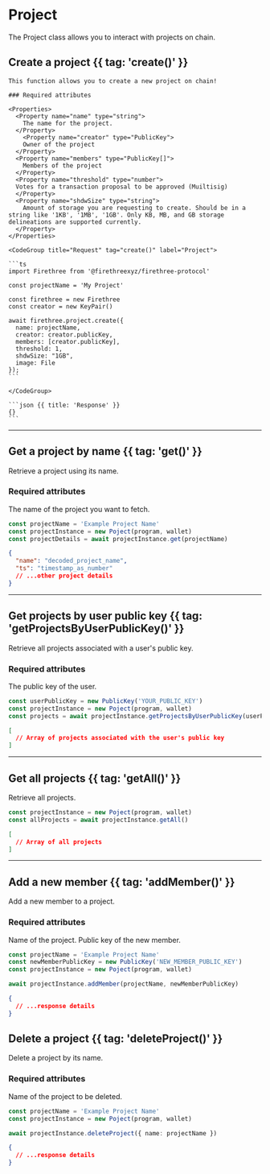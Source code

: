 # Project

The Project class allows you to interact with projects on chain.

## Create a project {{ tag: 'create()' }}

<Row>
  <Col>

    This function allows you to create a new project on chain!

    ### Required attributes

    <Properties>
      <Property name="name" type="string">
        The name for the project.
      </Property>
        <Property name="creator" type="PublicKey">
        Owner of the project
      </Property>
      <Property name="members" type="PublicKey[]">
        Members of the project
      </Property>
      <Property name="threshold" type="number">
      Votes for a transaction proposal to be approved (Muiltisig)
      </Property>
      <Property name="shdwSize" type="string">
        Amount of storage you are requesting to create. Should be in a string like '1KB', '1MB', '1GB'. Only KB, MB, and GB storage delineations are supported currently.
      </Property>
    </Properties>

  </Col>
  <Col sticky>

    <CodeGroup title="Request" tag="create()" label="Project">

    ```ts
    import Firethree from '@firethreexyz/firethree-protocol'

    const projectName = 'My Project'

    const firethree = new Firethree
    const creator = new KeyPair()

    await firethree.project.create({
      name: projectName,
      creator: creator.publicKey,
      members: [creator.publicKey],
      threshold: 1,
      shdwSize: "1GB",
      image: File
    });
    ```

    </CodeGroup>

    ```json {{ title: 'Response' }}
    {}
    ```

  </Col>
</Row>

---

## Get a project by name {{ tag: 'get()' }}

<Row>
  <Col>

Retrieve a project using its name.

### Required attributes

<Properties>
  <Property name="name" type="string">
    The name of the project you want to fetch.
  </Property>
</Properties>
  </Col>
  <Col sticky>
<CodeGroup title="Request" tag="get()" label="Project">

```ts
const projectName = 'Example Project Name'
const projectInstance = new Poject(program, wallet)
const projectDetails = await projectInstance.get(projectName)
```

</CodeGroup>

```json {{ title: 'Response' }}
{
  "name": "decoded_project_name",
  "ts": "timestamp_as_number"
  // ...other project details
}
```

  </Col>
</Row>

---

## Get projects by user public key {{ tag: 'getProjectsByUserPublicKey()' }}

<Row>
  <Col>

Retrieve all projects associated with a user's public key.

### Required attributes

<Properties>
  <Property name="publicKey" type="PublicKey">
    The public key of the user.
  </Property>
</Properties>

  </Col>
  <Col sticky>

  <CodeGroup title="Request" tag="getProjectsByUserPublicKey()" label="Projects">

```ts
const userPublicKey = new PublicKey('YOUR_PUBLIC_KEY')
const projectInstance = new Poject(program, wallet)
const projects = await projectInstance.getProjectsByUserPublicKey(userPublicKey)
```

</CodeGroup>

```json {{ title: 'Response' }}
[
  // Array of projects associated with the user's public key
]
```

  </Col>
</Row>

---

## Get all projects {{ tag: 'getAll()' }}

<Row>
  <Col>
  Retrieve all projects.
   </Col>
  <Col sticky>

  <CodeGroup title="Request" tag="getAll()" label="Projects">

```ts
const projectInstance = new Poject(program, wallet)
const allProjects = await projectInstance.getAll()
```

</CodeGroup>

```json {{ title: 'Response' }}
[
  // Array of all projects
]
```

  </Col>
</Row>

---

## Add a new member {{ tag: 'addMember()' }}

<Row>
  <Col>
Add a new member to a project.

### Required attributes

<Properties>
  <Property name="name" type="string">
    Name of the project.
  </Property>
  <Property name="member" type="PublicKey">
    Public key of the new member.
  </Property>
</Properties>
  </Col>
  <Col sticky>

  <CodeGroup title="Request" tag="addMember()" label="Member">

```ts
const projectName = 'Example Project Name'
const newMemberPublicKey = new PublicKey('NEW_MEMBER_PUBLIC_KEY')
const projectInstance = new Poject(program, wallet)

await projectInstance.addMember(projectName, newMemberPublicKey)
```

</CodeGroup>

```json {{ title: 'Response' }}
{
  // ...response details
}
```

  </Col>
</Row>

## Delete a project {{ tag: 'deleteProject()' }}

<Row>
  <Col>
Delete a project by its name.

### Required attributes

<Properties>
  <Property name="name" type="string">
    Name of the project to be deleted.
  </Property>
</Properties>
 </Col>
  <Col sticky>

  <CodeGroup title="Request" tag="deleteProject()" label="Deletion">

```ts
const projectName = 'Example Project Name'
const projectInstance = new Poject(program, wallet)

await projectInstance.deleteProject({ name: projectName })
```

</CodeGroup>

```json {{ title: 'Response' }}
{
  // ...response details
}
```

 </Col>
</Row>
